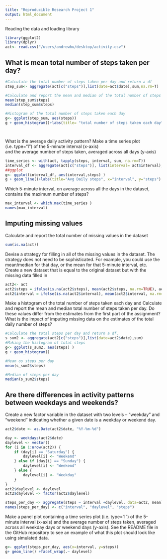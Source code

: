 ```yaml
---
title: "Reproducible Research Project 1"
output: html_document
---
```

Reading the data and loading library
```r
library(ggplot2)
library(dplyr)
act<- read.csv("/users/andrewhu/desktop/activity.csv")

```

## What is mean total number of steps taken per day?

```r
#Calculate the total number of steps taken per day and return a df
step_sum<- aggregate(act[c("steps")],list(date=act$date),sum,na.rm=T)

#Calculate and report the mean and median of the total number of steps taken per day
mean(step_sum$steps)
median(step_sum$steps)

#Histogram of the total number of steps taken each day
g<- ggplot(step_sum, aes(steps))
g + geom_histogram()+labs(title= "total number of steps taken each day")




```

What is the average daily activity pattern?
Make a time series plot (i.e. type="l") of the 5-minute interval (x-axis)  
and the average number of steps taken, averaged across all days (y-axis)  

```r
time_series <- with(act, tapply(steps, interval, sum, na.rm=T))
interval_df <- aggregate(act[c("steps")], list(interval= act$interval), mean, na.rm=T )
##ggplot
g<- ggplot(interval_df, aes(interval,steps) )
g + geom_line()+labs(title="Avg Daily steps", x="interval", y="steps")
```

Which 5-minute interval, on average across all the days in the dataset, contains the maximum number of steps?  
```r
max_interval <- which.max(time_series )
names(max_interval)
```
## Imputing missing values

Calculate and report the total number of missing values in the dataset  
```r
sum(is.na(act))
```


Devise a strategy for filling in all of the missing values in the dataset. The strategy does not need to be sophisticated. For example, you could use the mean/median for that day, or the mean for that 5-minute interval, etc. Create a new dataset that is equal to the original dataset but with the missing data filled in
```r
act2<- act
act2$steps = ifelse(is.na(act2$steps), mean(act2$steps, na.rm=TRUE), act2$steps)
act2$interval = ifelse(is.na(act2$interval), mean(act2$interval, na.rm=TRUE), act2$interval)
```

Make a histogram of the total number of steps taken each day and Calculate and report the mean and median total number of steps taken per day. Do these values differ from the estimates from the first part of the assignment? What is the impact of imputing missing data on the estimates of the total daily number of steps?

```r
#Calculate the total steps per day and return a df.
s_sum2 <- aggregate(act2[c("steps")],list(date=act2$date),sum)
#Making the histogram of total steps
g<- ggplot(s_sum2, aes(steps) )
g + geom_histogram()

#Mean os steps per day
mean(s_sum2$steps)

#Median of steps per day
median(s_sum2$steps)

```


## Are there differences in activity patterns between weekdays and weekends?  


Create a new factor variable in the dataset with two levels – “weekday” and “weekend” indicating whether a given date is a weekday or weekend day.
```r
act2$date <- as.Date(act2$date, "%Y-%m-%d")

day <- weekdays(act2$date)
daylevel <- vector()
for (i in 1:nrow(act2)) {
    if (day[i] == "Saturday") {
        daylevel[i] <- "Weekend"
    } else if (day[i] == "Sunday") {
        daylevel[i] <- "Weekend"
    } else {
        daylevel[i] <- "Weekday"
    }
}
act2$daylevel <- daylevel
act2$daylevel <- factor(act2$daylevel)

steps_per_day <- aggregate(steps ~ interval +daylevel, data=act2, mean)
names(steps_per_day) <- c("interval", "daylevel", "steps")


```

Make a panel plot containing a time series plot (i.e. \color{red}{\verb|type = "l"|}type="l") of the 5-minute interval (x-axis) and the average number of steps taken, averaged across all weekday days or weekend days (y-axis). See the README file in the GitHub repository to see an example of what this plot should look like using simulated data.  

```r
g<- ggplot(steps_per_day, aes(x=interval, y=steps))
g+ geom_line() +facet_wrap(.~ daylevel)

```
